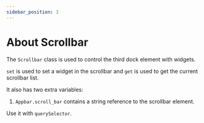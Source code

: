 ```yaml
---
sidebar_position: 3
---
```

# About Scrollbar

The `Scrollbar` class is used to control the third dock element with widgets.

`set` is used to set a widget in the scrollbar and `get` is used to get the current scrollbar list.

It also has two extra variables:

1. `Appbar.scroll_bar` contains a string reference to the scrollbar element. 

Use it with `querySelector`.
